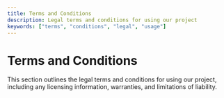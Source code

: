 ```yaml
---
title: Terms and Conditions
description: Legal terms and conditions for using our project
keywords: ["terms", "conditions", "legal", "usage"]
---
```


# Terms and Conditions

This section outlines the legal terms and conditions for using our project, including any licensing information, warranties, and limitations of liability.
